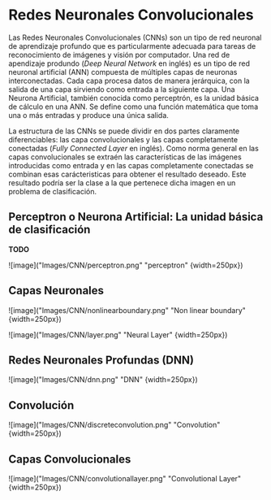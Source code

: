 
# Redes Neuronales Convolucionales

Las Redes Neuronales Convolucionales (CNNs) son un tipo de red neuronal de aprendizaje profundo que es particularmente adecuada para tareas de reconocimiento de imágenes y visión por computador. Una red de apendizaje produndo (*Deep Neural Network* en inglés) es un tipo de red neuronal artificial (ANN) compuesta de múltiples capas de neuronas interconectadas. Cada capa procesa datos de manera jerárquica, con la salida de una capa sirviendo como entrada a la siguiente capa. Una Neurona Artificial, también conocida como perceptrón, es la unidad básica de cálculo en una ANN. Se define como una función matemática que toma una o más entradas y produce una única salida.

La estructura de las CNNs se puede dividir en dos partes claramente diferenciables: las capa convolucionales y las capas completamente conectadas (*Fully Connected Layer* en inglés). Como norma general en las capas convolucionales se extraén las características de las imágenes introducidas como entrada y en las capas completamente conectadas se combinan esas carácteristicas para obtener el resultado deseado. Este resultado podría ser la clase a la que pertenece dicha imagen en un problema de clasificación.

## Perceptron o Neurona Artificial: La unidad básica de clasificación

**TODO**

![image]("Images/CNN/perceptron.png" "perceptron" {width=250px})

## Capas  Neuronales

![image]("Images/CNN/nonlinearboundary.png" "Non linear boundary" {width=250px})

![image]("Images/CNN/layer.png" "Neural Layer" {width=250px})

## Redes Neuronales Profundas (DNN)

![image]("Images/CNN/dnn.png" "DNN" {width=250px})

## Convolución

![image]("Images/CNN/discreteconvolution.png" "Convolution" {width=250px})

## Capas Convolucionales

![image]("Images/CNN/convolutionallayer.png" "Convolutional Layer" {width=250px})